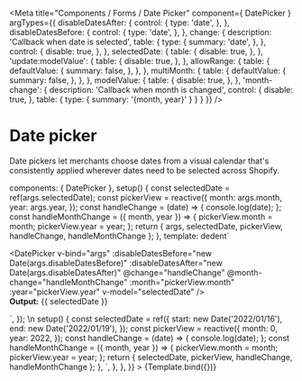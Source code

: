 

<Meta
  title="Components / Forms / Date Picker"
  component={ DatePicker }
  argTypes={{
    disableDatesAfter: {
      control: {
        type: 'date',
      },
    },
    disableDatesBefore: {
      control: {
        type: 'date',
      },
    },
    change: {
      description: 'Callback when date is selected',
      table: {
        type: {
          summary: 'date',
        },
      },
      control: {
        disable: true,
      },
    },
    selectedDate: {
      table: {
        disable: true,
      },
    },
    'update:modelValue': {
      table: {
        disable: true,
      },
    },
    allowRange: {
      table: {
        defaultValue: {
          summary: false,
        },
      },
    },
    multiMonth: {
      table: {
        defaultValue: {
          summary: false,
        },
      },
    },
    modelValue: {
      table: {
        disable: true,
      },
    },
    'month-change': {
      description: 'Callback when month is changed',
      control: {
        disable: true,
      },
      table: {
        type: {
          summary: '{month, year}'
        }
      }
    }
  }}
/>

# Date picker

Date pickers let merchants choose dates from a visual calendar that's consistently applied wherever dates need to be selected across Shopify.

  components: { DatePicker },
  setup() {
    const selectedDate = ref(args.selectedDate);
    const pickerView = reactive({
      month: args.month,
      year: args.year,
    });
    const handleChange = (date) => {
      console.log(date);
    };
    const handleMonthChange = ({ month, year }) => {
      pickerView.month = month;
      pickerView.year = year;
    };
    return { args, selectedDate, pickerView, handleChange, handleMonthChange };
  },
  template: dedent`<div>
  <DatePicker
    v-bind="args"
    :disableDatesBefore="new Date(args.disableDatesBefore)"
    :disableDatesAfter="new Date(args.disableDatesAfter)"
    @change="handleChange"
    @month-change="handleMonthChange"
    :month="pickerView.month"
    :year="pickerView.year"
    v-model="selectedDate"
  />
  <br/>
  <span><strong>Output:</strong> {{ selectedDate }}</span>
  </div>`,
});

<Canvas>
  <Story
    name="Date Picker"
    height="320px"
    args={{
      selectedDate: {
        start: new Date('2022/01/16'),
        end: new Date('2022/01/19'),
      },
      month: 0,
      year: 2022,
      allowRange: true,
    }}
    parameters={{
      docs: {
        source: {
          code: dedent`
            <DatePicker
              v-model="selectedDate"
              :month="pickerView.month"
              :year="pickerView.year"
              @change="handleChange"
              @month-change="handleMonthChange"
            />\n
            setup() {
              const selectedDate = ref({
                start: new Date('2022/01/16'),
                end: new Date('2022/01/19'),
              });
              const pickerView = reactive({
                month: 0,
                year: 2022,
              });
              const handleChange = (date) => {
                console.log(date);
              };
              const handleMonthChange = ({ month, year }) => {
                pickerView.month = month;
                pickerView.year = year;
              };
              return { selectedDate, pickerView, handleChange, handleMonthChange };
            },
          `,
        },
      },
    }}
  >
    {Template.bind({})}
  </Story>
</Canvas>

<ArgsTable story="Date Picker"/>

